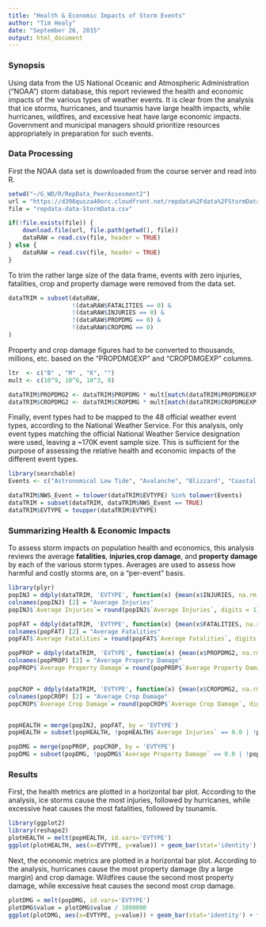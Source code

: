 ```yaml
---
title: "Health & Economic Impacts of Storm Events"
author: "Tim Healy"
date: "September 26, 2015"
output: html_document
---
```

### Synopsis

Using data from the US National Oceanic and Atmospheric Administration ("NOAA") storm database, this report reviewed the health and economic impacts of the various types of weather events. It is clear from the analysis that ice storms, hurricanes, and tsunamis have large health impacts, while hurricanes, wildfires, and excessive heat have large economic impacts. Government and municipal managers should prioritize resources appropriately in preparation for such events.

### Data Processing

First the NOAA data set is downloaded from the course server and read into R. 
```r
setwd("~/G_WD/R/RepData_PeerAssesment2")
url = "https://d396qusza40orc.cloudfront.net/repdata%2Fdata%2FStormData.csv.bz2"
file = "repdata-data-StormData.csv"

if(!file.exists(file)) {
    download.file(url, file.path(getwd(), file))
    dataRAW = read.csv(file, header = TRUE)
} else {
    dataRAW = read.csv(file, header = TRUE)
}

```

To trim the rather large size of the data frame, events with zero injuries, fatalities, crop and property damage were removed from the data set. 
```r
dataTRIM = subset(dataRAW, 
                  !(dataRAW$FATALITIES == 0) & 
                  !(dataRAW$INJURIES == 0) &
                  !(dataRAW$PROPDMG == 0) &
                  !(dataRAW$CROPDMG == 0)
)

```

Property and crop damage figures had to be converted to thousands, millions, etc. based on the "PROPDMGEXP" and "CROPDMGEXP" columns.
```r
ltr  <- c("B" , "M" , "K", "")
mult <- c(10^9, 10^6, 10^3, 0)

dataTRIM$PROPDMG2 <- dataTRIM$PROPDMG * mult[match(dataTRIM$PROPDMGEXP, ltr)]
dataTRIM$CROPDMG2 <- dataTRIM$CROPDMG * mult[match(dataTRIM$CROPDMGEXP, ltr)]

```

Finally, event types had to be mapped to the 48 official weather event types, according to the National Weather Service. For this analysis, only event types matching the official National Weather Service designation were used, leaving a ~170K event sample size. This is sufficient for the purpose of assessing the relative health and economic impacts of the different event types.
```r
library(searchable)
Events <- c("Astronomical Low Tide", "Avalanche", "Blizzard", "Coastal Flood", "Cold/Wind Chill", "Debris Flow", "Dense Fog", "Dense Smoke", "Drought", "Dust Devil", "Dust Storm", "Excessive Heat", "Extreme Cold/Wind Chill", "Flash Flood", "Flood", "Freezing Fog", "Frost/Freeze", "Funnel Cloud", "Hail", "Heat", "Heavy Rain", "Heavy Snow", "High Surf", "High Wind", "Hurricane/Typhoon", "Ice Storm", "Lakeshore Flood", "Lake-Effect Snow", "Lightning", "Marine Hail", "Marine High Wind", "Marine Strong Wind", "Marine Thunderstorm Wind", "Rip Current", "Seiche", "Sleet", "Storm Tide", "Strong Wind", "Thunderstorm Wind", "Tornado", "Tropical Depression", "Tropical Storm", "Tsunami", "Volcanic Ash", "Waterspout", "Wildfire", "Winter Storm", "Winter Weather")

dataTRIM$NWS_Event = tolower(dataTRIM$EVTYPE) %in% tolower(Events)
dataTRIM = subset(dataTRIM, dataTRIM$NWS_Event == TRUE)
dataTRIM$EVTYPE = toupper(dataTRIM$EVTYPE)

```

### Summarizing Health & Economic Impacts
To assess storm impacts on population health and economics, this analysis reviews the average **fatalities**, **injuries**,**crop damage**, and **property damage** by each of the various storm types. Averages are used to assess how harmful and costly storms are, on a "per-event" basis.
```r
library(plyr)
popINJ = ddply(dataTRIM, 'EVTYPE', function(x) {mean(x$INJURIES, na.rm = TRUE)})
colnames(popINJ) [2] = "Average Injuries"
popINJ$`Average Injuries`= round(popINJ$`Average Injuries`, digits = 1)

popFAT = ddply(dataTRIM, 'EVTYPE', function(x) {mean(x$FATALITIES, na.rm = TRUE)})
colnames(popFAT) [2] = "Average Fatalities"
popFAT$`Average Fatalities`= round(popFAT$`Average Fatalities`, digits = 1)

popPROP = ddply(dataTRIM, 'EVTYPE', function(x) {mean(x$PROPDMG2, na.rm = TRUE)})
colnames(popPROP) [2] = "Average Property Damage"
popPROP$`Average Property Damage`= round(popPROP$`Average Property Damage`, digits = 0)


popCROP = ddply(dataTRIM, 'EVTYPE', function(x) {mean(x$CROPDMG2, na.rm = TRUE)})
colnames(popCROP) [2] = "Average Crop Damage"
popCROP$`Average Crop Damage`= round(popCROP$`Average Crop Damage`, digits = 0)


popHEALTH = merge(popINJ, popFAT, by = 'EVTYPE')
popHEALTH = subset(popHEALTH, !popHEALTH$`Average Injuries` == 0.0 | !popHEALTH$`Average Fatalities` == 0)

popDMG = merge(popPROP, popCROP, by = 'EVTYPE')
popDMG = subset(popDMG, !popDMG$`Average Property Damage` == 0.0 | !popDMG$`Average Crop Damage` == 0)

```

### Results

First, the health metrics are plotted in a horizontal bar plot. According to the analysis, ice storms cause the most injuries, followed by hurricanes, while excessive heat causes the most fatalities, followed by tsunamis. 
```r
library(ggplot2)
library(reshape2)
plotHEALTH = melt(popHEALTH, id.vars='EVTYPE')
ggplot(plotHEALTH, aes(x=EVTYPE, y=value)) + geom_bar(stat='identity') + facet_grid(.~variable) + coord_flip() + labs(x='',y='') + ggtitle("Population Health Impacts of Weather Events")

```

Next, the economic metrics are plotted in a horizontal bar plot. According to the analysis, hurricanes cause the most property damage (by a large margin) and crop damage. Wildfires cause the second most property damage, while excessive heat causes the second most crop damage.
```r
plotDMG = melt(popDMG, id.vars='EVTYPE')
plotDMG$value = plotDMG$value / 1000000
ggplot(plotDMG, aes(x=EVTYPE, y=value)) + geom_bar(stat='identity') + facet_grid(.~variable) + coord_flip() + labs(x='',y='$MM') + ggtitle("Population Economic Impacts of Weather Events")

```
